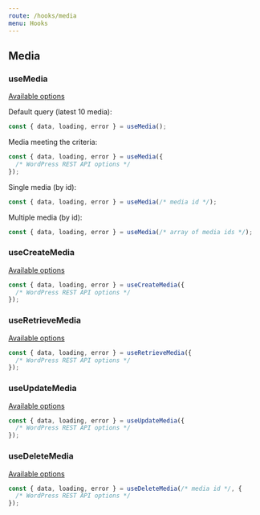 ```yaml
---
route: /hooks/media
menu: Hooks
---
```


## Media

### useMedia

[Available options](https://developer.wordpress.org/rest-api/reference/media/#list-media)

Default query (latest 10 media):

```jsx
const { data, loading, error } = useMedia();
```

Media meeting the criteria:

```jsx
const { data, loading, error } = useMedia({
  /* WordPress REST API options */
});
```

Single media (by id):

```jsx
const { data, loading, error } = useMedia(/* media id */);
```

Multiple media (by id):

```jsx
const { data, loading, error } = useMedia(/* array of media ids */);
```

### useCreateMedia

[Available options](https://developer.wordpress.org/rest-api/reference/media/#create-a-media-item)

```jsx
const { data, loading, error } = useCreateMedia({
  /* WordPress REST API options */
});
```

### useRetrieveMedia

[Available options](https://developer.wordpress.org/rest-api/reference/media/#retrieve-a-media-item)

```jsx
const { data, loading, error } = useRetrieveMedia({
  /* WordPress REST API options */
});
```

### useUpdateMedia

[Available options](https://developer.wordpress.org/rest-api/reference/media/#update-a-media-item)

```jsx
const { data, loading, error } = useUpdateMedia({
  /* WordPress REST API options */
});
```

### useDeleteMedia

[Available options](https://developer.wordpress.org/rest-api/reference/media/#delete-a-media-item)

```jsx
const { data, loading, error } = useDeleteMedia(/* media id */, {
  /* WordPress REST API options */
});
```
